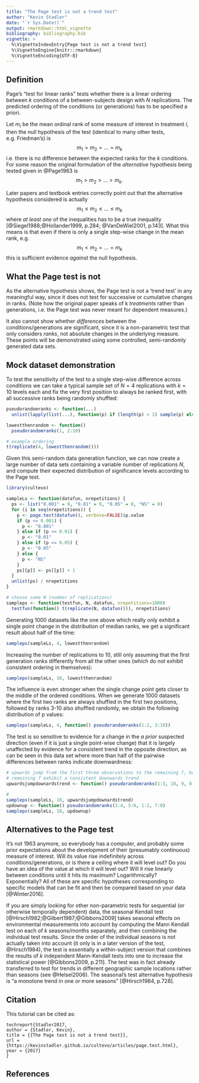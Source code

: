 ```yaml
---
title: "The Page test is not a trend test"
author: "Kevin Stadler"
date: "`r Sys.Date()`"
output: rmarkdown::html_vignette
bibliography: bibliography.bib
vignette: >
  %\VignetteIndexEntry{Page test is not a trend test}
  %\VignetteEngine{knitr::rmarkdown}
  %\VignetteEncoding{UTF-8}
---
```


## Definition

Page's "test for linear ranks" tests whether there is a linear ordering between $k$ conditions of a between-subjects design with $N$ replications. The predicted ordering of the conditions (or generations) has to be specified a priori.

Let $m_i$ be the mean ordinal rank of some measure of interest in treatment $i$, then the null hypothesis of the test (identical to many other tests, e.g. Friedman's) is
$$ m_1 = m_2 = \ldots = m_k $$
i.e. there is no difference between the expected ranks for the $k$ conditions. For some reason the original formulation of the *alternative* hypothesis being tested given in @Page1963 is
$$m_1 > m_2 > \ldots > m_k.$$

Later papers and textbook entries correctly point out that the alternative hypothesis considered is actually
$$m_1 \le m_2 \le \ldots \le m_k$$
where *at least one* of the inequalities has to be a true inequality [@Siegel1988;@Hollander1999, p.284; @VanDeWiel2001, p.143]. <!-- Sheshkin2004, IX., one that is actually wrong using '<' is Rayner2000 also: "The scores will be different and will increase as the treatment levels change" - but not ALL are different -->
What this means is that even if there is only a single step-wise change in the mean rank, e.g.
$$m_1 < m_2 = \ldots = m_k$$
this is sufficient evidence *against* the null hypothesis.

## What the Page test is not

As the alternative hypothesis shows, the Page test is not a 'trend test' in any meaningful way, since it does not test for successive or cumulative changes in ranks. (Note how the original paper speaks of k *treatments* rather than generations, i.e. the Page test was never meant for dependent measures.)

It also cannot show whether *differences* between the conditions/generations are significant, since it is a non-parametric test that only considers *ranks*, not absolute changes in the underlying measure. These points will be demonstrated using some controlled, semi-randomly generated data sets.

## Mock dataset demonstration

To test the sensitivity of the test to a single step-wise difference across conditions we can take a typical sample set of $N=4$ replications with $k=10$ levels each and fix the very first position to always be ranked first, with all successive ranks being randomly shuffled:

```r
pseudorandomranks <- function(...)
  unlist(lapply(list(...), function(p) if (length(p) > 1) sample(p) else p))

lowestthenrandom <- function()
  pseudorandomranks(1, 2:10)

# example ordering
t(replicate(4, lowestthenrandom()))
```

Given this semi-random data generation function, we can now create a large number of data sets containing a variable number of replications $N$, and compute their expected distribution of significance levels according to the Page test.

```r
library(cultevo)

sampleLs <- function(datafun, nrepetitions) {
  ps <- list("0.001" = 0, "0.01" = 0, "0.05" = 0, "NS" = 0)
  for (i in seq(nrepetitions)) {
    p <- page.test(datafun(), verbose=FALSE)$p.value
    if (p <= 0.001) {
      p <- "0.001"
    } else if (p <= 0.01) {
      p <- "0.01"
    } else if (p <= 0.05) {
      p <- "0.05"
    } else {
      p <- "NS"
    }
    ps[[p]] <- ps[[p]] + 1
  }
  unlist(ps) / nrepetitions
}

# choose some N (number of replications)
sampleps <- function(testfun, N, datafun, nrepetitions=1000)
  testfun(function() t(replicate(N, datafun())), nrepetitions)
```

Generating 1000 datasets like the one above which really only exhibit a single point change in the distribution of median ranks, we get a significant result about half of the time:
```r
sampleps(sampleLs, 4, lowestthenrandom)
```
Increasing the number of replications to 10, still only assuming that the first generation ranks differently from all the other ones (which do not exhibit consistent ordering in themselves):
```r
sampleps(sampleLs, 10, lowestthenrandom)
```
The influence is even stronger when the single change point gets closer to the middle of the ordered conditions. When we generate 1000 datasets where the first two ranks are always shuffled in the first two positions, followed by ranks 3-10 also shuffled randomly, we obtain the following distribution of p values:
```r
sampleps(sampleLs, 4, function() pseudorandomranks(1:2, 3:10))
```

The test is so sensitive to evidence for a change in the *a prior* suspected direction (even if it is just a single point-wise change) that it is largely unaffected by evidence for a consistent trend in the opposite direction, as can be seen in this data set where more than half of the pairwise differences between ranks indicate downwardness:
```r
# upwards jump from the first three observations to the remaining 7, but the
# remaining 7 exhibit a consistent downwards trend
upwardsjumpdownardstrend <- function() pseudorandomranks(1:3, 10, 9, 8, 7, 6, 5, 4)

# 
sampleps(sampleLs, 10, upwardsjumpdownardstrend)
updownup <- function() pseudorandomranks(3:4, 5:6, 1:2, 7:8)
sampleps(sampleLs, 10, updownup)
```

## Alternatives to the Page test

It's not 1963 anymore, so everybody has a computer, and probably some prior expectations about the development of their (presumably continuous) measure of interest. Will its value rise indefinitely across conditions/generations, or is there a ceiling where it will level out? Do you have an idea of the value at which it will level out? Will it rise linearly between conditions until it hits its maximum? Logarithmically? Exponentially? All of these are specific hypotheses corresponding to specific models that can be fit and then be compared based on your data [@Winter2016].

If you are simply looking for other non-parametric tests for sequential (or otherwise temporally dependent) data, the seasonal Kendall test [@Hirsch1982;@Gilbert1987;@Gibbons2009] takes seasonal effects on environmental measurements into account by computing the Mann Kendall test on each of $k$ seasons/months separately, and then combining the individual test results. Since the order of the individual seasons is not actually taken into account (it only is in a later version of the test, @Hirsch1984), the test is essentially a within-subject version that combines the results of $k$ independent Mann-Kendall tests into one to increase the statistical power [@Gibbons2009, p.211]. The test was in fact already transferred to test for trends in different geographic sample locations rather than seasons (see @Helsel2006). The seasonal's test alternative hypothesis is "a monotone trend in one or more seasons" [@Hirsch1984, p.728].

## Citation

This tutorial can be cited as:

```
techreport{Stadler2017,
author = {Stadler, Kevin},
title = {{The Page test is not a trend test}},
url = {https://kevinstadler.github.io/cultevo/articles/page.test.html},
year = {2017}
}
```

## References